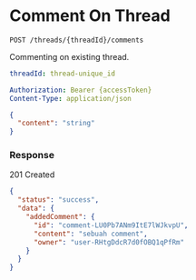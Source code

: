 # Comment On Thread

`POST /threads/{threadId}/comments`

Commenting on existing thread.

```yaml title="Path Params"
threadId: thread-unique_id
```

```yaml title="Headers"
Authorization: Bearer {accessToken}
Content-Type: application/json
```

```json title="Body"
{
  "content": "string"
}
```

### Response

<Success>201 Created</Success>

```json title="Response Body"
{
  "status": "success",
  "data": {
    "addedComment": {
      "id": "comment-LU0Pb7ANm9ItE7lWJkvpU",
      "content": "sebuah comment",
      "owner": "user-RHtgDdcR7d0fOBQ1qPfRm"
    }
  }
}
```
